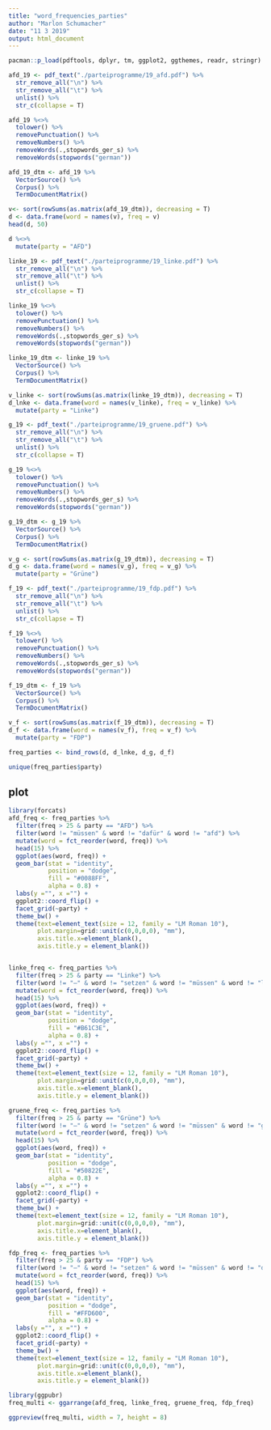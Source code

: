 ```yaml
---
title: "word_frequencies_parties"
author: "Marlon Schumacher"
date: "11 3 2019"
output: html_document
---
```


```r
pacman::p_load(pdftools, dplyr, tm, ggplot2, ggthemes, readr, stringr)
```

```r
afd_19 <- pdf_text("./parteiprogramme/19_afd.pdf") %>% 
  str_remove_all("\n") %>% 
  str_remove_all("\t") %>% 
  unlist() %>% 
  str_c(collapse = T)

afd_19 %<>% 
  tolower() %>% 
  removePunctuation() %>% 
  removeNumbers() %>% 
  removeWords(.,stopwords_ger_s) %>% 
  removeWords(stopwords("german")) 

afd_19_dtm <- afd_19 %>% 
  VectorSource() %>% 
  Corpus() %>% 
  TermDocumentMatrix()

v<- sort(rowSums(as.matrix(afd_19_dtm)), decreasing = T)
d <- data.frame(word = names(v), freq = v)
head(d, 50)

d %<>% 
  mutate(party = "AFD")

linke_19 <- pdf_text("./parteiprogramme/19_linke.pdf") %>% 
  str_remove_all("\n") %>% 
  str_remove_all("\t") %>% 
  unlist() %>% 
  str_c(collapse = T)

linke_19 %<>% 
  tolower() %>% 
  removePunctuation() %>% 
  removeNumbers() %>% 
  removeWords(.,stopwords_ger_s) %>% 
  removeWords(stopwords("german")) 

linke_19_dtm <- linke_19 %>% 
  VectorSource() %>% 
  Corpus() %>% 
  TermDocumentMatrix()

v_linke <- sort(rowSums(as.matrix(linke_19_dtm)), decreasing = T)
d_lnke <- data.frame(word = names(v_linke), freq = v_linke) %>% 
  mutate(party = "Linke")

g_19 <- pdf_text("./parteiprogramme/19_gruene.pdf") %>% 
  str_remove_all("\n") %>% 
  str_remove_all("\t") %>% 
  unlist() %>% 
  str_c(collapse = T)

g_19 %<>% 
  tolower() %>% 
  removePunctuation() %>% 
  removeNumbers() %>% 
  removeWords(.,stopwords_ger_s) %>% 
  removeWords(stopwords("german")) 

g_19_dtm <- g_19 %>% 
  VectorSource() %>% 
  Corpus() %>% 
  TermDocumentMatrix()

v_g <- sort(rowSums(as.matrix(g_19_dtm)), decreasing = T)
d_g <- data.frame(word = names(v_g), freq = v_g) %>% 
  mutate(party = "Grüne")

f_19 <- pdf_text("./parteiprogramme/19_fdp.pdf") %>% 
  str_remove_all("\n") %>% 
  str_remove_all("\t") %>% 
  unlist() %>% 
  str_c(collapse = T)

f_19 %<>% 
  tolower() %>% 
  removePunctuation() %>% 
  removeNumbers() %>% 
  removeWords(.,stopwords_ger_s) %>% 
  removeWords(stopwords("german")) 

f_19_dtm <- f_19 %>% 
  VectorSource() %>% 
  Corpus() %>% 
  TermDocumentMatrix()

v_f <- sort(rowSums(as.matrix(f_19_dtm)), decreasing = T)
d_f <- data.frame(word = names(v_f), freq = v_f) %>% 
  mutate(party = "FDP")

freq_parties <- bind_rows(d, d_lnke, d_g, d_f)

unique(freq_parties$party)
```

## plot
```r
library(forcats)
afd_freq <- freq_parties %>% 
  filter(freq > 25 & party == "AFD") %>% 
  filter(word != "müssen" & word != "dafür" & word != "afd") %>% 
  mutate(word = fct_reorder(word, freq)) %>% 
  head(15) %>% 
  ggplot(aes(word, freq)) +
  geom_bar(stat = "identity",
           position = "dodge",
           fill = "#0088FF",
           alpha = 0.8) +
  labs(y ="", x ="") +
  ggplot2::coord_flip() +
  facet_grid(~party) +
  theme_bw() +
  theme(text=element_text(size = 12, family = "LM Roman 10"), 
        plot.margin=grid::unit(c(0,0,0,0), "mm"),
        axis.title.x=element_blank(),
        axis.title.y = element_blank())


linke_freq <- freq_parties %>% 
  filter(freq > 25 & party == "Linke") %>% 
  filter(word != "–" & word != "setzen" & word != "müssen" & word != "linke") %>% 
  mutate(word = fct_reorder(word, freq)) %>% 
  head(15) %>% 
  ggplot(aes(word, freq)) +
  geom_bar(stat = "identity",
           position = "dodge",
           fill = "#B61C3E",
           alpha = 0.8) +
  labs(y ="", x ="") +
  ggplot2::coord_flip() +
  facet_grid(~party) +
  theme_bw() +
  theme(text=element_text(size = 12, family = "LM Roman 10"), 
        plot.margin=grid::unit(c(0,0,0,0), "mm"),
        axis.title.x=element_blank(),
        axis.title.y = element_blank())

gruene_freq <- freq_parties %>% 
  filter(freq > 25 & party == "Grüne") %>% 
  filter(word != "–" & word != "setzen" & word != "müssen" & word != "grünentruebundestagswahlprogramm", word != "bundestagswahlprogramm" & word != "bündnis") %>% 
  mutate(word = fct_reorder(word, freq)) %>% 
  head(15) %>% 
  ggplot(aes(word, freq)) +
  geom_bar(stat = "identity",
           position = "dodge",
           fill = "#50822E",
           alpha = 0.8) +
  labs(y ="", x ="") +
  ggplot2::coord_flip() +
  facet_grid(~party) +
  theme_bw() +
  theme(text=element_text(size = 12, family = "LM Roman 10"), 
        plot.margin=grid::unit(c(0,0,0,0), "mm"),
        axis.title.x=element_blank(),
        axis.title.y = element_blank())

fdp_freq <- freq_parties %>% 
  filter(freq > 25 & party == "FDP") %>% 
  filter(word != "–" & word != "setzen" & word != "müssen" & word != "dafür", word != "zudem" & word != "bündnis" & word != "freie" & word != "demokraten") %>% 
  mutate(word = fct_reorder(word, freq)) %>% 
  head(15) %>% 
  ggplot(aes(word, freq)) +
  geom_bar(stat = "identity",
           position = "dodge",
           fill = "#FFD600",
           alpha = 0.8) +
  labs(y ="", x ="") +
  ggplot2::coord_flip() +
  facet_grid(~party) +
  theme_bw() +
  theme(text=element_text(size = 12, family = "LM Roman 10"), 
        plot.margin=grid::unit(c(0,0,0,0), "mm"),
        axis.title.x=element_blank(),
        axis.title.y = element_blank())

library(ggpubr)
freq_multi <- ggarrange(afd_freq, linke_freq, gruene_freq, fdp_freq)

ggpreview(freq_multi, width = 7, height = 8)
```

